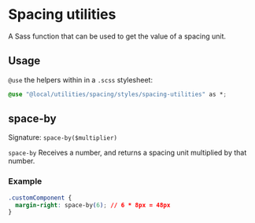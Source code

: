 
<Meta title="utilities/spacing/styles/spacing-utilities" />

# Spacing utilities

A Sass function that can be used to get the value of a spacing unit.

## Usage

`@use` the helpers within in a `.scss` stylesheet:

```css filename="utilities/your-component/your-component.module.scss"
@use "@local/utilities/spacing/styles/spacing-utilities" as *;
```

## space-by

Signature: `space-by($multiplier)`

`space-by` Receives a number, and returns a spacing unit multiplied by that number.

### Example

```css
.customComponent {
  margin-right: space-by(6); // 6 * 8px = 48px
}
```
